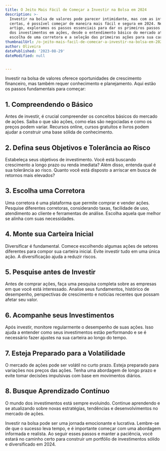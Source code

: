 ```yaml
---
title: O Jeito Mais Fácil de Começar a Investir na Bolsa em 2024
description: >-
  Investir na bolsa de valores pode parecer intimidante, mas com as informações
  certas, é possível começar de maneira mais fácil e segura em 2024. Neste
  artigo, exploramos os passos essenciais para dar os primeiros passos no mundo
  dos investimentos em ações, desde o entendimento básico do mercado até a
  escolha de uma corretora e a seleção das primeiras ações para sua carteira.
thumbnailUrl: /o-jeito-mais-facil-de-comecar-a-investir-na-bolsa-em-2024.jpg
author: Oliveira
datePublished: '2023-08-29'
dateModified: null


---
```


Investir na bolsa de valores oferece oportunidades de crescimento financeiro, mas também requer conhecimento e planejamento. Aqui estão os passos fundamentais para começar:

## 1. **Compreendendo o Básico**

Antes de investir, é crucial compreender os conceitos básicos do mercado de ações. Saiba o que são ações, como elas são negociadas e como os preços podem variar. Recursos online, cursos gratuitos e livros podem ajudar a construir uma base sólida de conhecimento.

## 2. **Defina seus Objetivos e Tolerância ao Risco**

Estabeleça seus objetivos de investimento. Você está buscando crescimento a longo prazo ou renda imediata? Além disso, entenda qual é sua tolerância ao risco. Quanto você está disposto a arriscar em busca de retornos mais elevados?

## 3. **Escolha uma Corretora**

Uma corretora é uma plataforma que permite comprar e vender ações. Pesquise diferentes corretoras, considerando taxas, facilidade de uso, atendimento ao cliente e ferramentas de análise. Escolha aquela que melhor se alinha com suas necessidades.

## 4. **Monte sua Carteira Inicial**

Diversificar é fundamental. Comece escolhendo algumas ações de setores diferentes para compor sua carteira inicial. Evite investir tudo em uma única ação. A diversificação ajuda a reduzir riscos.

## 5. **Pesquise antes de Investir**

Antes de comprar ações, faça uma pesquisa completa sobre as empresas em que você está interessado. Analise seus fundamentos, histórico de desempenho, perspectivas de crescimento e notícias recentes que possam afetar seu valor.

## 6. **Acompanhe seus Investimentos**

Após investir, monitore regularmente o desempenho de suas ações. Isso ajuda a entender como seus investimentos estão performando e se é necessário fazer ajustes na sua carteira ao longo do tempo.

## 7. **Esteja Preparado para a Volatilidade**

O mercado de ações pode ser volátil no curto prazo. Esteja preparado para variações nos preços das ações. Tenha uma abordagem de longo prazo e evite tomar decisões impulsivas com base em movimentos diários.

## 8. **Busque Aprendizado Contínuo**

O mundo dos investimentos está sempre evoluindo. Continue aprendendo e se atualizando sobre novas estratégias, tendências e desenvolvimentos no mercado de ações.

Investir na bolsa pode ser uma jornada emocionante e lucrativa. Lembre-se de que o sucesso leva tempo, e é importante começar com uma abordagem informada e realista. Ao seguir esses passos e manter a paciência, você estará no caminho certo para construir um portfólio de investimentos sólido e diversificado em 2024.
